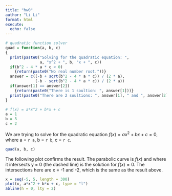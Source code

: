 ```yaml
---
title: "hw0"
author: "Li Li"
format: html
execute:
  echo: false
---
```


```r
# quadratic function solver
quad = function(a, b, c)
{
  print(paste0("Solving for the quadratic equation: ", 
               a, "x^2 + ", b, "x + ", c))
  if(b^2 - 4 * a * c < 0) 
    {return(paste0("No real number root."))}
  answer = c((-b + sqrt(b^2 - 4 * a * c)) / (2 * a),
             (-b - sqrt(b^2 - 4 * a * c)) / (2 * a))
  if(answer[1] == answer[2]) 
    {return(paste0("There is 1 soultion: ", answer[1]))}
  print(paste0("There are 2 soultions: ", answer[1], " and ", answer[2]))
}
```

```r
# f(x) = a*x^2 + b*x + c
a = 1
b = 3
c = 2
```

We are trying to solve for the quadratic equation $f(x) = ax^2 + bx + c = 0$, where a = `r a`, b = `r b`, c = `r c`.

```r
quad(a, b, c)
```

The following plot confirms the result. The parabolic curve is $f(x)$ and where it intersects y = 0 (the dashed line) is the solution for $f(x) = 0$. The intersections here are x = -1 and -2, which is the same as the result above.

```r
x = seq(-5, 5, length = 300)
plot(x, a*x^2 + b*x + c, type = "l")
abline(h = 0, lty = 2)
```
